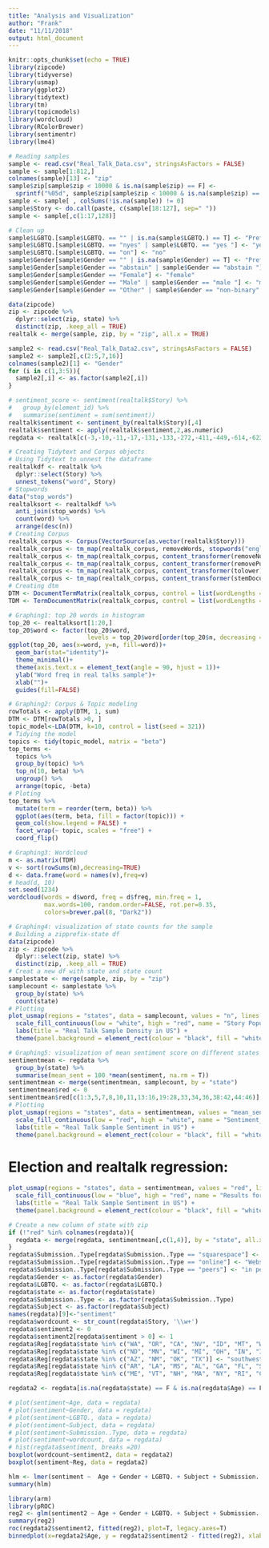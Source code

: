 ```yaml
---
title: "Analysis and Visualization"
author: "Frank"
date: "11/11/2018"
output: html_document
---
```


```r
knitr::opts_chunk$set(echo = TRUE)
library(zipcode)
library(tidyverse)
library(usmap)
library(ggplot2)
library(tidytext)
library(tm)
library(topicmodels)
library(wordcloud)
library(RColorBrewer)
library(sentimentr)
library(lme4)
```

```r
# Reading samples
sample <- read.csv("Real_Talk_Data.csv", stringsAsFactors = FALSE)
sample <- sample[1:812,]
colnames(sample)[13] <- "zip"
sample$zip[sample$zip < 10000 & is.na(sample$zip) == F] <- 
  sprintf("%05d", sample$zip[sample$zip < 10000 & is.na(sample$zip) == F])
sample <- sample[ , colSums(!is.na(sample)) != 0]
sample$Story <- do.call(paste, c(sample[18:127], sep=" "))
sample <- sample[,c(1:17,128)]

# Clean up
sample$LGBTQ.[sample$LGBTQ. == "" | is.na(sample$LGBTQ.) == T] <- "Prefer not to share"
sample$LGBTQ.[sample$LGBTQ. == "nyes" | sample$LGBTQ. == "yes "] <- "yes"
sample$LGBTQ.[sample$LGBTQ. == "on"] <- "no"
sample$Gender[sample$Gender == "" | is.na(sample$Gender) == T] <- "Prefer not to share"
sample$Gender[sample$Gender == "abstain" | sample$Gender == "abstain "] <- "Prefer not to share"
sample$Gender[sample$Gender == "Female"] <- "female"
sample$Gender[sample$Gender == "Male" | sample$Gender == "male "] <- "male"
sample$Gender[sample$Gender == "Other" | sample$Gender == "non-binary" | sample$Gender == "Non-binary"] <- "other"

data(zipcode)
zip <- zipcode %>% 
  dplyr::select(zip, state) %>% 
  distinct(zip, .keep_all = TRUE)
realtalk <- merge(sample, zip, by = "zip", all.x = TRUE)

sample2 <- read.csv("Real_Talk_Data2.csv", stringsAsFactors = FALSE)
sample2 <- sample2[,c(2:5,7,16)]
colnames(sample2)[1] <- "Gender"
for (i in c(1,3:5)){
  sample2[,i] <- as.factor(sample2[,i])
}
```

```r
# sentiment_score <- sentiment(realtalk$Story) %>% 
#   group_by(element_id) %>% 
#   summarise(sentiment = sum(sentiment))
realtalk$sentiment <- sentiment_by(realtalk$Story)[,4]
realtalk$sentiment <- apply(realtalk$sentiment,2,as.numeric)
regdata <- realtalk[c(-3,-10,-11,-17,-131,-133,-272,-411,-449,-614,-622,-769,-777,-806), c(1,19,4,10:12,17:18,20)]
```


```r
# Creating Tidytext and Corpus objects
# Using Tidytext to unnest the dataframe
realtalkdf <- realtalk %>% 
  dplyr::select(Story) %>% 
  unnest_tokens("word", Story)
# Stopwords
data("stop_words")
realtalksort <- realtalkdf %>% 
  anti_join(stop_words) %>% 
  count(word) %>% 
  arrange(desc(n))
# Creating Corpus
realtalk_corpus <- Corpus(VectorSource(as.vector(realtalk$Story))) 
realtalk_corpus <- tm_map(realtalk_corpus, removeWords, stopwords("english"))
realtalk_corpus <- tm_map(realtalk_corpus, content_transformer(removeNumbers))
realtalk_corpus <- tm_map(realtalk_corpus, content_transformer(removePunctuation))
realtalk_corpus <- tm_map(realtalk_corpus, content_transformer(tolower))
realtalk_corpus <- tm_map(realtalk_corpus, content_transformer(stemDocument), language = "english")
# Creating dtm
DTM <- DocumentTermMatrix(realtalk_corpus, control = list(wordLengths = c(2, Inf)))
TDM <- TermDocumentMatrix(realtalk_corpus, control = list(wordLengths = c(2, Inf)))
```

```r
# Graphing1: top 20 words in histogram
top_20 <- realtalksort[1:20,]
top_20$word <- factor(top_20$word,
                      levels = top_20$word[order(top_20$n, decreasing = TRUE)])
ggplot(top_20, aes(x=word, y=n, fill=word))+
  geom_bar(stat="identity")+
  theme_minimal()+
  theme(axis.text.x = element_text(angle = 90, hjust = 1))+
  ylab("Word freq in real talks sample")+
  xlab("")+
  guides(fill=FALSE)
```

```r
# Graphing2: Corpus & Topic modeling
rowTotals <- apply(DTM, 1, sum)
DTM <- DTM[rowTotals >0, ]
topic_model<-LDA(DTM, k=10, control = list(seed = 321))
# Tidying the model
topics <- tidy(topic_model, matrix = "beta")
top_terms <- 
  topics %>%
  group_by(topic) %>%
  top_n(10, beta) %>%
  ungroup() %>%
  arrange(topic, -beta)
# Ploting 
top_terms %>%
  mutate(term = reorder(term, beta)) %>%
  ggplot(aes(term, beta, fill = factor(topic))) +
  geom_col(show.legend = FALSE) +
  facet_wrap(~ topic, scales = "free") +
  coord_flip()
```

```r
# Graphing3: Wordcloud
m <- as.matrix(TDM)
v <- sort(rowSums(m),decreasing=TRUE)
d <- data.frame(word = names(v),freq=v)
# head(d, 10)
set.seed(1234)
wordcloud(words = d$word, freq = d$freq, min.freq = 1,
          max.words=100, random.order=FALSE, rot.per=0.35, 
          colors=brewer.pal(8, "Dark2"))
```

```r
# Graphing4: visualization of state counts for the sample
# Building a zipprefix-state df
data(zipcode)
zip <- zipcode %>% 
  dplyr::select(zip, state) %>% 
  distinct(zip, .keep_all = TRUE)
# Creat a new df with state and state count
samplestate <- merge(sample, zip, by = "zip")
samplecount <- samplestate %>% 
  group_by(state) %>% 
  count(state)
# Plotting
plot_usmap(regions = "states", data = samplecount, values = "n", lines = "grey") + 
  scale_fill_continuous(low = "white", high = "red", name = "Story Population", label = scales::comma) +
  labs(title = "Real Talk Sample Density in US") + 
  theme(panel.background = element_rect(colour = "black", fill = "white"), legend.position = "right")
```

```r
# Graphing5: visualization of mean sentiment score on different states
sentimentmean <- regdata %>% 
  group_by(state) %>% 
  summarise(mean_sent = 100 *mean(sentiment, na.rm = T))
sentimentmean <- merge(sentimentmean, samplecount, by = "state")
sentimentmean$red <- 0
sentimentmean$red[c(1:3,5,7,8,10,11,13:16,19:28,33,34,36,38:42,44:46)] <- 1
# Plotting
plot_usmap(regions = "states", data = sentimentmean, values = "mean_sent", lines = "grey") + 
  scale_fill_continuous(low = "red", high = "white", name = "Sentiment_Score", label = scales::comma) +
  labs(title = "Real Talk Sample Sentiment in US") + 
  theme(panel.background = element_rect(colour = "black", fill = "white"), legend.position = "right")
```

# Election and realtalk regression:
```r
plot_usmap(regions = "states", data = sentimentmean, values = "red", lines = "white") + 
  scale_fill_continuous(low = "blue", high = "red", name = "Results for 2016 election", label = scales::comma) +
  labs(title = "Real Talk Sample Sentiment in US") + 
  theme(panel.background = element_rect(colour = "black", fill = "white"), legend.position = "right")
```

```r
# Create a new column of state with zip
if (!"red" %in% colnames(regdata)){
  regdata <- merge(regdata, sentimentmean[,c(1,4)], by = "state", all.x = TRUE)
}
regdata$Submission..Type[regdata$Submission..Type == "squarespace"] <- "Mobile App"
regdata$Submission..Type[regdata$Submission..Type == "online"] <- "Website"
regdata$Submission..Type[regdata$Submission..Type == "peers"] <- "in person"
regdata$Gender <- as.factor(regdata$Gender)
regdata$LGBTQ. <- as.factor(regdata$LGBTQ.)
regdata$state <- as.factor(regdata$state)
regdata$Submission..Type <- as.factor(regdata$Submission..Type)
regdata$Subject <- as.factor(regdata$Subject)
names(regdata)[9]<-"sentiment"
regdata$wordcount <- str_count(regdata$Story, '\\w+')
regdata$sentiment2 <- 0
regdata$sentiment2[regdata$sentiment > 0] <- 1
regdata$Reg[regdata$state %in% c("WA", "OR", "CA", "NV", "ID", "MT", "WY", "UT", "CO", "AK", "HI")] <- "west"
regdata$Reg[regdata$state %in% c("ND", "MN", "WI", "MI", "OH", "IN", "IL", "IA", "MO", "SD", "NE", "KS")] <- "midwest"
regdata$Reg[regdata$state %in% c("AZ", "NM", "OK", "TX")] <- "southwest"
regdata$Reg[regdata$state %in% c("AR", "LA", "MS", "AL", "GA", "FL", "SC", "NC", "KY", "TN", "WV", "VA", "MD", "DE")] <- "southeast"
regdata$Reg[regdata$state %in% c("ME", "VT", "NH", "MA", "NY", "RI", "CT", "NJ", "PA")] <- "northeast"

regdata2 <- regdata[is.na(regdata$state) == F & is.na(regdata$Age) == F,]

# plot(sentiment~Age, data = regdata)
# plot(sentiment~Gender, data = regdata)
# plot(sentiment~LGBTQ., data = regdata)
# plot(sentiment~Subject, data = regdata)
# plot(sentiment~Submission..Type, data = regdata)
# plot(sentiment~wordcount, data = regdata)
# hist(regdata$sentiment, breaks =20)
boxplot(wordcount~sentiment2, data = regdata2)
boxplot(sentiment~Reg, data = regdata2)

```


```r
hlm <- lmer(sentiment ~  Age + Gender + LGBTQ. + Subject + Submission..Type + wordcount + red + (1 | Reg), data = regdata2) 
summary(hlm)
```

```r
library(arm)
library(pROC)
reg2 <- glm(sentiment2 ~ Age + Gender + LGBTQ. + Subject + Submission..Type + wordcount + red + Reg, family = binomial, data = regdata2)
summary(reg2)
roc(regdata2$sentiment2, fitted(reg2), plot=T, legacy.axes=T)
binnedplot(x=regdata2$Age, y = regdata2$sentiment2 - fitted(reg2), xlab = "Age", ylab = "Residuals", main = "Binned residuals versus Age", nclass = 10)
```














